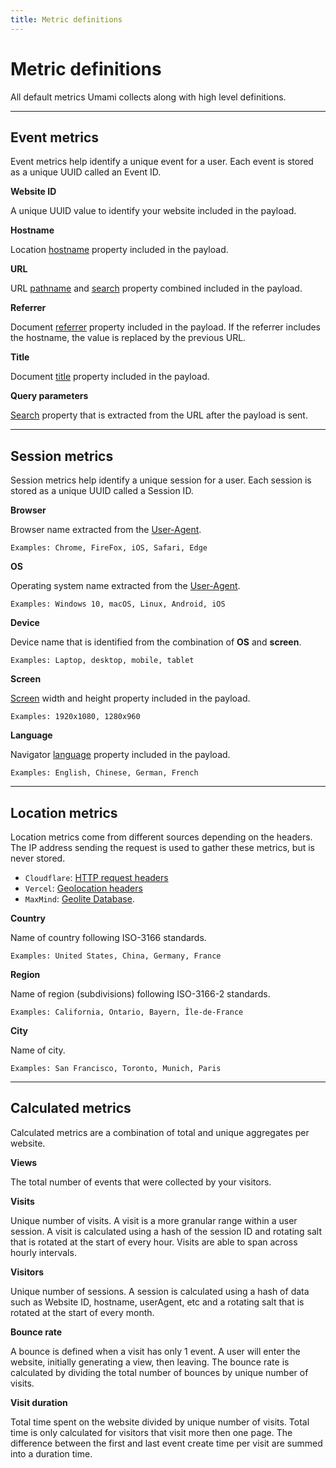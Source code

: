 ```yaml
---
title: Metric definitions
---
```


# Metric definitions

All default metrics Umami collects along with high level definitions.

---

## Event metrics

Event metrics help identify a unique event for a user. Each event is stored as a unique UUID called an Event ID.

**Website ID**

A unique UUID value to identify your website included in the payload.

**Hostname**

Location [hostname](https://developer.mozilla.org/en-US/docs/Web/API/Location/hostname) property included in the payload.

**URL**

URL [pathname](https://developer.mozilla.org/en-US/docs/Web/API/URL/pathname)
and [search](https://developer.mozilla.org/en-US/docs/Web/API/URL/search) property combined included in the payload.

**Referrer**

Document [referrer](https://developer.mozilla.org/en-US/docs/Web/API/Document/referrer) property included in the payload. If the referrer
includes the hostname, the value is replaced by the previous URL.

**Title**

Document [title](https://developer.mozilla.org/en-US/docs/Web/API/Document/title) property included in the payload.

**Query parameters**

[Search](https://developer.mozilla.org/en-US/docs/Web/API/URL/search) property that is extracted from the URL
after the payload is sent.

---

## Session metrics

Session metrics help identify a unique session for a user. Each session is stored as a unique UUID called a Session ID.

**Browser**

Browser name extracted from the [User-Agent](https://developer.mozilla.org/en-US/docs/Web/HTTP/Headers/User-Agent).

`Examples: Chrome, FireFox, iOS, Safari, Edge`

**OS**

Operating system name extracted from the [User-Agent](https://developer.mozilla.org/en-US/docs/Web/HTTP/Headers/User-Agent).

`Examples: Windows 10, macOS, Linux, Android, iOS`

**Device**

Device name that is identified from the combination of **OS** and **screen**.

`Examples: Laptop, desktop, mobile, tablet`

**Screen**

[Screen](https://developer.mozilla.org/en-US/docs/Web/API/Screen) width and height property
included in the payload.

`Examples: 1920x1080, 1280x960`

**Language**

Navigator [language](https://developer.mozilla.org/en-US/docs/Web/API/Navigator/language) property included in the payload.

`Examples: English, Chinese, German, French`

---

## Location metrics

Location metrics come from different sources depending on the headers. The IP address sending the request is used to
gather these metrics, but is never stored.

- `Cloudflare`: [HTTP request headers](https://developers.cloudflare.com/fundamentals/reference/http-request-headers/#docs-content)
- `Vercel`: [Geolocation headers](https://vercel.com/guides/geo-ip-headers-geolocation-vercel-functions)
- `MaxMind`: [Geolite Database](https://dev.maxmind.com/geoip/geolocate-an-ip).

**Country**

Name of country following ISO-3166 standards.

`Examples: United States, China, Germany, France`

**Region**

Name of region (subdivisions) following ISO-3166-2 standards.

`Examples: California, Ontario, Bayern, Île-de-France`

**City**

Name of city.

`Examples: San Francisco, Toronto, Munich, Paris`

---

## Calculated metrics

Calculated metrics are a combination of total and unique aggregates per website.

**Views**

The total number of events that were collected by your visitors.

**Visits**

Unique number of visits. A visit is a more granular range within a user session. A visit is calculated
using a hash of the session ID and rotating salt that is rotated at the start of every hour. Visits are able
to span across hourly intervals.

**Visitors**

Unique number of sessions. A session is calculated using a hash of data such as Website ID,
hostname, userAgent, etc and a rotating salt that is rotated at the start of every month.

**Bounce rate**

A bounce is defined when a visit has only 1 event. A user will enter the website, initially generating a view, then leaving.
The bounce rate is calculated by dividing the total number of bounces by unique number of visits.

**Visit duration**

Total time spent on the website divided by unique number of visits. Total time is only calculated for visitors that
visit more then one page. The difference between the first and last event create time per visit are summed into a duration time.
